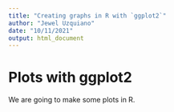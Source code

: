 ```yaml
---
title: "Creating graphs in R with `ggplot2`"
author: "Jewel Uzquiano"
date: "10/11/2021"
output: html_document
---
```


# Plots with ggplot2

We are going to make some plots in R.
